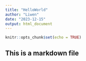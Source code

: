 ```yaml
---
title: "HelloWorld"
author: "Liwen"
date: "2023-12-15"
output: html_document
---
```


```r
knitr::opts_chunk$set(echo = TRUE)
```

## This is a markdown file